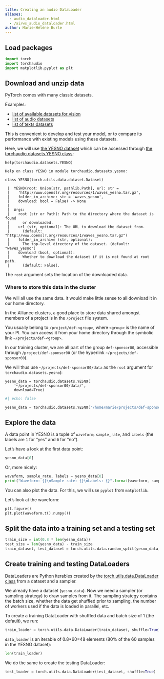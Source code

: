 ```yaml
---
title: Creating an audio DataLoader
aliases:
  - audio_dataloader.html
  - /ai/ws_audio_dataloader.html
author: Marie-Hélène Burle
---
```


## Load packages

```python
import torch
import torchaudio
import matplotlib.pyplot as plt
```

## Download and unzip data

PyTorch comes with many classic datasets.

:::{.example}

Examples:

- [list of available datasets for vision](https://pytorch.org/vision/stable/datasets.html)
- [list of audio datasets](https://pytorch.org/audio/stable/datasets.html?highlight=dataset#module-torchaudio.datasets)
- [list of texts datasets](https://pytorch.org/text/stable/datasets.html?highlight=dataset)

:::

This is convenient to develop and test your model, or to compare its performance with existing models using these datasets.

Here, we will use [the YESNO dataset](https://www.openslr.org/1/) which can be accessed through [the torchaudio.datasets.YESNO class](https://pytorch.org/audio/stable/datasets.html#torchaudio.datasets.YESNO):

```.python
help(torchaudio.datasets.YESNO)
```
```
Help on class YESNO in module torchaudio.datasets.yesno:

class YESNO(torch.utils.data.dataset.Dataset)

 |  YESNO(root: Union[str, pathlib.Path], url: str =
 |    'http://www.openslr.org/resources/1/waves_yesno.tar.gz', 
 |    folder_in_archive: str = 'waves_yesno', 
 |    download: bool = False) -> None
 |  
 |  Args:
 |    root (str or Path): Path to the directory where the dataset is found 
 |      or downloaded.
 |    url (str, optional): The URL to download the dataset from.
 |      (default: "http://www.openslr.org/resources/1/waves_yesno.tar.gz")
 |    folder_in_archive (str, optional):
 |      The top-level directory of the dataset. (default: "waves_yesno")
 |    download (bool, optional):
 |      Whether to download the dataset if it is not found at root path. 
 |      (default: False).
```

The `root` argument sets the location of the downloaded data.

### Where to store this data in the cluster

We will all use the same data. It would make little sense to all download it in our home directory.

:::{.note}

In the Alliance clusters, a good place to store data shared amongst members of a project is in the `/project` file system.

You usually belong to `/project/def-<group>`, where `<group>` is the name of your PI. You can access it from your home directory through the symbolic link `~/projects/def-<group>`.

:::

In our training cluster, we are all part of the group `def-sponsor00`, accessible through `/project/def-sponsor00` (or the hyperlink `~/projects/def-sponsor00`).

We will thus use `~/projects/def-sponsor00/data` as the `root` argument for `torchaudio.datasets.yesno`):

```.python
yesno_data = torchaudio.datasets.YESNO(
    '~/projects/def-sponsor00/data/',
    download=True)
```

```python
#| echo: false

yesno_data = torchaudio.datasets.YESNO('/home/marie/projects/def-sponsor00/data/', download=True)
```

## Explore the data

A data point in YESNO is a tuple of `waveform`, `sample_rate`, and `labels` (the labels are `1` for "yes" and `0` for "no").

Let's have a look at the first data point:

```python
yesno_data[0]
```

Or, more nicely:

```python
waveform, sample_rate, labels = yesno_data[0]
print("Waveform: {}\nSample rate: {}\nLabels: {}".format(waveform, sample_rate, labels))
```

You can also plot the data. For this, we will use `pyplot` from `matplotlib`.

Let's look at the waveform:

```python
plt.figure()
plt.plot(waveform.t().numpy())
```

## Split the data into a training set and a testing set

```python
train_size = int(0.8 * len(yesno_data))
test_size = len(yesno_data) - train_size
train_dataset, test_dataset = torch.utils.data.random_split(yesno_data, [train_size, test_size])
```

## Create training and testing DataLoaders

DataLoaders are Python iterables created by the [torch.utils.data.DataLoader class](https://pytorch.org/docs/stable/data.html#torch.utils.data.DataLoader) from a dataset and a sampler.

We already have a dataset (`yesno_data`). Now we need a sampler (or sampling strategy) to draw samples from it. The sampling strategy contains the batch size, whether the data get shuffled prior to sampling, the number of workers used if the data is loaded in parallel, etc.

To create a training DataLoader with shuffled data and batch size of 1 (the default), we run:

```python
train_loader = torch.utils.data.DataLoader(train_dataset, shuffle=True)
```

`data_loader` is an iterable of 0.8*60=48 elements (80% of the 60 samples in the YESNO dataset):

```python
len(train_loader)
```

We do the same to create the testing DataLoader:

```python
test_loader = torch.utils.data.DataLoader(test_dataset, shuffle=True)
```

<!-- Local Variables: -->
<!-- pyvenv-activate: "/home/marie/parvus/prog/mint/ai/pt_env" -->
<!-- End: -->
